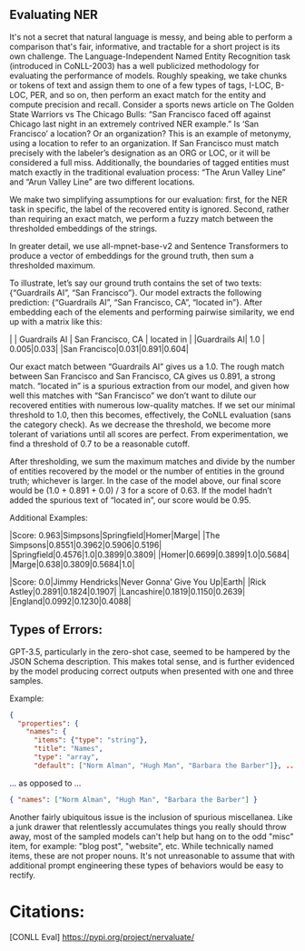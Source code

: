 

## Evaluating NER

It's not a secret that natural language is messy, and being able to perform a comparison that's fair, informative, and tractable for a short project is its own challenge.  The Language-Independent Named Entity Recognition task (introduced in CoNLL-2003) has a well publicized methodology for evaluating the performance of models.  Roughly speaking, we take chunks or tokens of text and assign them to one of a few types of tags, I-LOC, B-LOC, PER, and so on, then perform an exact match for the entity and compute precision and recall.  Consider a sports news article on The Golden State Warriors vs The Chicago Bulls: “San Francisco faced off against Chicago last night in an extremely contrived NER example.”  Is ‘San Francisco’ a location? Or an organization?  This is an example of metonymy, using a location to refer to an organization.  If San Francisco must match precisely with the labeler’s designation as an ORG or LOC, or it will be considered a full miss.  Additionally, the boundaries of tagged entities must match exactly in the traditional evaluation process: “The Arun Valley Line” and “Arun Valley Line” are two different locations.

We make two simplifying assumptions for our evaluation: first, for the NER task in specific, the label of the recovered entity is ignored. Second, rather than requiring an exact match, we perform a fuzzy match between the thresholded embeddings of the strings.

In greater detail, we use all-mpnet-base-v2 and Sentence Transformers to produce a vector of embeddings for the ground truth, then sum a thresholded maximum.

To illustrate, let’s say our ground truth contains the set of two texts: {“Guardrails AI”, “San Francisco”}.  Our model extracts the following prediction: {“Guardrails AI”, “San Francisco, CA”, “located in”}.  After embedding each of the elements and performing pairwise similarity, we end up with a matrix like this:

| | Guardrails AI | San Francisco, CA | located in |
|Guardrails AI| 1.0 | 0.005|0.033|
|San Francisco|0.031|0.891|0.604|

Our exact match between “Guardrails AI” gives us a 1.0.  The rough match between San Francisco and San Francisco, CA gives us 0.891, a strong match.  “located in” is a spurious extraction from our model, and given how well this matches with “San Francisco” we don’t want to dilute our recovered entities with numerous low-quality matches.  If we set our minimal threshold to 1.0, then this becomes, effectively, the CoNLL evaluation (sans the category check).  As we decrease the threshold, we become more tolerant of variations until all scores are perfect.  From experimentation, we find a threshold of 0.7 to be a reasonable cutoff.

After thresholding, we sum the maximum matches and divide by the number of entities recovered by the model or the number of entities in the ground truth; whichever is larger.  In the case of the model above, our final score would be (1.0 + 0.891 + 0.0) / 3 for a score of 0.63.  If the model hadn’t added the spurious text of “located in”, our score would be 0.95.

Additional Examples:

|Score: 0.963|Simpsons|Springfield|Homer|Marge|
|The Simpsons|0.8551|0.3962|0.5906|0.5196|
|Springfield|0.4576|1.0|0.3899|0.3809|
|Homer|0.6699|0.3899|1.0|0.5684|
|Marge|0.638|0.3809|0.5684|1.0|

|Score: 0.0|Jimmy Hendricks|Never Gonna’ Give You Up|Earth|
|Rick Astley|0.2891|0.1824|0.1907|
|Lancashire|0.1819|0.1150|0.2639|
|England|0.0992|0.1230|0.4088|

## Types of Errors:

GPT-3.5, particularly in the zero-shot case, seemed to be hampered by the JSON Schema description. This makes total sense, and is further evidenced by the model producing correct outputs when presented with one and three samples.

Example:

```json
{
  "properties": {
    "names": {
      "items": {"type": "string"},
      "title": "Names",
      "type": "array",
      "default": ["Norm Alman", "Hugh Man", "Barbara the Barber"]}, ...
```

... as opposed to ...

```json
{ "names": ["Norm Alman", "Hugh Man", "Barbara the Barber"] }
```

Another fairly ubiquitous issue is the inclusion of spurious miscellanea.  Like a junk drawer that relentlessly accumulates things you really should throw away, most of the sampled models can't help but hang on to the odd "misc" item, for example: "blog post", "website", etc.  While technically named items, these are not proper nouns. It's not unreasonable to assume that with additional prompt engineering these types of behaviors would be easy to rectify.

# Citations:

[CONLL Eval] https://pypi.org/project/nervaluate/